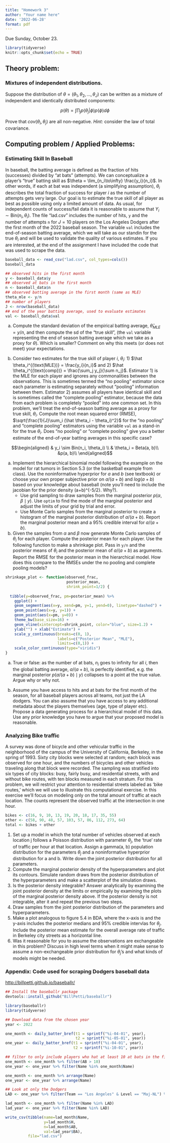 ```yaml
---
title: "Homework 3"
author: "Your name here"
date: '2022-06-28'
format: pdf
---
```


Due Sunday, October 23.

```r
library(tidyverse)
knitr::opts_chunk$set(echo = TRUE)
```

## Theory problem:

### Mixtures of independent distributions.

Suppose the distribution of $\theta = (\theta_1, \theta_2, ..., \theta_J)$ can be written as a mixture of independent and identically distributed components:

$$p(\theta) = \int \prod_j p(\theta_j| \phi)p(\phi)d\phi $$ 

Prove that $cov(\theta_i, \theta_j)$ are all non-negative. *Hint:* consider the law of total covariance.



## Computing problem / Applied Problems:

### Estimating Skill In Baseball

In baseball, the batting average is defined as the fraction of hits (successes) divided by "at bats" (attempts).  We can conceptualize a player's "true" batting skill as $\theta = \lim_{n_i\to\infty} \frac{y_i}{n_i}$.  In other words, if each at bat was independent (a simplifying assumption), $\theta_i$ describes the total fraction of success for player $i$ as the number of attempts gets very large.  Our goal is to estimate the true skill of all player as best as possible using only a limited amount of data.  As usual, for independent counts of success/fail data it is reasonable to assume that $Y_i \sim \text{Bin}(n_i, \theta_i)$.  The file "lad.csv" includes the number of hits, `y` and the number of attempts `n` for $J=10$ players on the Los Angeles Dodgers after the first month of the 2022 baseball season.  The variable `val` includes the end-of-season batting average, which we will take as our standin for the true $\theta_i$ and will be used to validate the quality of various estimates. If you are interested, at the end of the assignment I have included the code that was used to scrape the data.  


```r
baseball_data <- read_csv("lad.csv", col_types=cols())
baseball_data

## observed hits in the first month
y <- baseball_data$y
## observed at bats in the first month
n <- baseball_data$n
## observed batting average in the first month (same as MLE)
theta_mle <- y/n
## number of players 
J <- nrow(baseball_data)
## end of the year batting average, used to evaluate estimates
val <- baseball_data$val

```


a) Compute the standard deviation of the empirical batting average, $\hat \theta_{MLE} = y/n$, and then compute the sd of the "true skill", (the `val` variable representing the end of season batting average which we take as a proxy for $\theta$).  Which is smaller? Comment on why this meets (or does not meet) your expectations.

a)  Consider two estimates for the true skill of player $i$, $\theta_i$: 1) $\hat \theta_i^{(\text{MLE})} = \frac{y_i}{n_i}$ and 2) $\hat \theta_i^{(\text{comp})} = \frac{\sum_j y_j}{\sum n_j}$.  Estimator 1) is the MLE for each player and ignores any commonalities between the observations. This is sometimes termed the "no pooling" estimator since each parameter is estimating separately without "pooling" information between them.  Estimator 2) assumes all players have identical skill and is sometimes called the "complete pooling" estimator, because the data from each problem is completely "pooled" into one common set. In this problem, we'll treat the end-of-season batting average as a proxy for true skill, $\theta_i$.  Compute the root mean squared error (RMSE), $\sqrt{\frac{1}{J}\sum_i (\hat \theta_i - \theta_i)^2}$ for the "no pooling" and "complete pooling" estimators using the variable `val` as a stand-in for the true $\theta_i$.  Does "no pooling" or "complete pooling" give you a better estimate of the end-of-year batting averages in this specific case?
    
$$\begin{aligned}
& y_i \sim Bin(n_i, \theta_i) \\
& \theta_i = Beta(a, b)\\
&p(a, b)\\
\end{aligned}$$

a) Implement the hierarchical binomial model following the example on the model for rat tumors in Section 5.3 (or the basketball example from class).  Use the noninformative hyperprior for $a$ and $b$ (see textbook) or choose your own proper subjective prior on $a/(a+b)$ and $log(a+b)$ based on your knowledge about baseball (note you'll need to include the jacobian for the prior density (a+b)^{-5/2}.  Why?).  
    - Use grid sampling to draw samples from the marginal posterior $p(\alpha, \beta \mid y)$.  Use `optim` to find the mode of the marginal posterior and adjust the limits of your grid by trial and error.
    - Use Monte Carlo samples from the marginal posterior to create a histogram of the marginal posterior distribution of $a/(a+b)$.  Report the marginal posterior mean and a 95\% credible interval for $a/(a+b)$.  

a) Given the samples from $\alpha$ and $\beta$ now generate Monte Carlo samples of $\theta_i$ for each player.  Compute the posterior mean for each player.  Use the following function to make a shrinkage plot.  Pass in `y/n` and the posterior means of $\theta_i$ and the posterior mean of $a/(a+b)$ as arguments. Report the RMSE for the posterior mean in the hierarchical model. How does this compare to the RMSEs under the no pooling and complete pooling models?

```r
shrinkage_plot <- function(observed_frac, 
                           posterior_mean,
                           shrink_point=1/2) {
  
  tibble(y=observed_frac, pm=posterior_mean) %>% 
    ggplot() + 
    geom_segment(aes(x=y, xend=pm, y=1, yend=0), linetype="dashed") + 
    geom_point(aes(x=y, y=1)) + 
    geom_point(aes(x=pm, y=0)) + 
    theme_bw(base_size=16) + 
    geom_vline(xintercept=shrink_point, color="blue", size=1.2) + 
    ylab("") + xlab("Estimate") + 
    scale_y_continuous(breaks=c(0, 1), 
                       labels=c("Posterior Mean", "MLE"), 
                       limits=c(0,1)) +
    scale_color_continuous(type="viridis")
}

```

a) True or false: as the number of at bats, $n_i$ goes to infinity for all $i$, then the global batting average, $a/(a+b)$, is perfectly identified, e.g. the marginal posterior $p(a/(a+b)\mid y)$ collapses to a point at the true value.  Argue why or why not.

a) Assume you have access to hits and at bats for  the first month of the season, for all baseball players across all teams, not just the LA dodgers.  You can also assume that you have access to any additional metadata about the players themselves (age, type of player etc). Propose a data generating process for a hierarchical model of this data. Use any prior knowledge you have to argue that your proposed model is reasonable.
      
### Analyzing Bike traffic

A survey was done of bicycle and other vehicular traffic in the neighborhood of the campus of the University of California, Berkeley, in the spring of 1993. Sixty city blocks were selected at random; each block was observed for one hour, and the numbers of bicycles and other vehicles traveling along that block were recorded. The sampling was stratified into six types of city blocks: busy, fairly busy, and residential streets, with and without bike routes, with ten blocks measured in each stratum. For this problem, we will restrict your attention to residential streets labeled as ‘bike routes,’ which we will use to illustrate this computational exercise. In this exercise we'll focus on modeling only on the total amount of traffic at each location. The counts represent the observed traffic at the intersection in one hour.

```r
bikes <- c(16, 9, 10, 13, 19, 20, 18, 17, 35, 55)
other <- c(58, 90, 48, 57, 103, 57, 86, 112, 273, 64)
total <- bikes + other
```

#. Set up a model in which the total number of vehicles observed at each location j follows a Poisson distribution with parameter $\theta_j$, the ‘true’ rate of traffic per hour at that location. Assign a gamma(a, b) population distribution for the parameters $\theta_j$ and a noninformative hyperprior distribution for a and b. Write down the joint posterior distribution for all parameters.
#. Compute the marginal posterior density of the hyperparameters and plot its contours. Simulate random draws from the posterior distribution of the hyperparameters and make a scatterplot of the simulation draws.
#. Is the posterior density integrable? Answer analytically by examining the joint posterior density at the limits or empirically by examining the plots of the marginal posterior density above. If the posterior density is not integrable, alter it and repeat the previous two steps.
#. Draw samples from the joint posterior distribution of the parameters and hyperparameters.  
#. Make a plot analogous to figure 5.4 in BDA, where the x-axis is and the y-axis includes the posterior medians and 95\% credible intervlas for $\theta_j$. Include the posterior mean estimate for the overall average rate of traffic in Berkeley city streets as a horizontal line.
#. Was it reasonable for you to assume the observations are exchangeable in this problem? Discuss in high level terms when it might make sense to assume a non-exchangeable prior distribution for $\theta_j$'s and what kinds of models might be needed.


### Appendix: Code used for scraping Dodgers baseball data

[http://billpetti.github.io/baseballr/](http://billpetti.github.io/baseballr/)

```r

## Install the baseballr package
devtools::install_github("BillPetti/baseballr")

library(baseballr)
library(tidyverse)

## Download data from the chosen year
year <- 2022

one_month <- daily_batter_bref(t1 = sprintf("%i-04-01", year), 
                               t2 = sprintf("%i-05-01", year))
one_year <- daily_batter_bref(t1 = sprintf("%i-04-01", year), 
                              t2 = sprintf("%i-10-01", year))

## filter to only include players who hat at least 10 at bats in the first month
one_month <- one_month %>% filter(AB > 10)
one_year <- one_year %>% filter(Name %in% one_month$Name)

one_month <- one_month %>% arrange(Name)
one_year <- one_year %>% arrange(Name)

## Look at only the Dodgers
LAD <- one_year %>% filter(Team == "Los Angeles" & Level == "Maj-NL") %>% .$Name

lad_month <- one_month %>% filter(Name %in% LAD)
lad_year <- one_year %>% filter(Name %in% LAD)

write_csv(tibble(name=lad_month$Name,
                 y=lad_month$H,
                 n=lad_month$AB,
                 val=lad_year$BA), 
          file="lad.csv")

```

